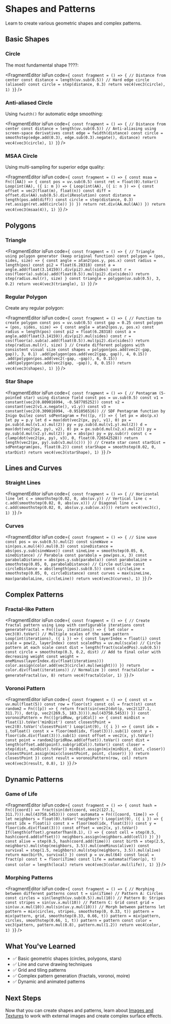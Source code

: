 # Shapes and Patterns


Learn to create various geometric shapes and complex patterns.

## Basic Shapes

### Circle

The most fundamental shape ????:

<FragmentEditor
        isFun
        code={`
const fragment = () => {
        // Distance from center
        const distance = length(uv.sub(0.5))
        // Hard edge circle (aliased)
        const circle = step(distance, 0.3)
        return vec4(vec3(circle), 1)
}`}
/>

### Anti-aliased Circle

Using `fwidth()` for automatic edge smoothing:

<FragmentEditor
        isFun
        code={`
const fragment = () => {
        // Distance from center
        const distance = length(uv.sub(0.5))
        // Anti-aliasing using screen-space derivatives
        const edge = fwidth(distance)
        const circle = smoothstep(edge.add(0.3), edge.sub(0.3).negate(), distance)
        return vec4(vec3(circle), 1)
}`}
/>

### MSAA Circle

Using multi-sampling for superior edge quality:

<FragmentEditor
        isFun
        code={`
const fragment = () => {
        const msaa = Fn(([AA]) => {
                const pos = uv.sub(0.5)
                const ret = float(0).toVar()
                Loop(int(AA), ({ i: m }) => {
                        Loop(int(AA), ({ i: n }) => {
                                const offset = vec2(float(m), float(n))
                                const diff = offset.div(AA).sub(0.5).div(iResolution)
                                const distance = length(pos.add(diff))
                                const circle = step(distance, 0.3)
                                ret.assign(ret.add(circle))
                        })
                })
                return ret.div(AA.mul(AA))
        })
        return vec4(vec3(msaa(4)), 1)
}`}
/>

## Polygons

### Triangle

<FragmentEditor
        isFun
        code={`
const fragment = () => {
        // Triangle using polygon generator (keep original function)
        const polygon = (pos, sides, size) => {
                const angle = atan2(pos.y, pos.x)
                const radius = length(pos)
                const pi2 = float(6.28318)
                const a = angle.add(float(3.14159)).div(pi2).mul(sides)
                const r = cos(floor(a).sub(a).add(float(0.5)).mul(pi2).div(sides))
                return step(radius.mul(r), size)
        }
        const triangle = polygon(uv.sub(0.5), 3, 0.2)
        return vec4(vec3(triangle), 1)
}`}
/>

### Regular Polygon

Create any regular polygon:

<FragmentEditor
        isFun
        code={`
const fragment = () => {
        // Function to create polygon
        const pos = uv.sub(0.5)
        const gap = 0.25
        const polygon = (pos, sides, size) => {
                const angle = atan2(pos.y, pos.x)
                const radius = length(pos)
                const pi2 = float(6.28318)
                const a = angle.add(float(3.14159)).div(pi2).mul(sides)
                const r = cos(floor(a).sub(a).add(float(0.5)).mul(pi2).div(sides))
                return step(radius.mul(r), size)
        }
        // Create different polygons with consistent visual size
        const shapes = polygon(pos.add(vec2(-gap, gap)), 3, 0.1)
                .add(polygon(pos.add(vec2(gap, gap)), 4, 0.15))
                .add(polygon(pos.add(vec2(-gap, -gap)), 6, 0.15))
                .add(polygon(pos.add(vec2(gap, -gap)), 8, 0.15))
        return vec4(vec3(shapes), 1)
}`}
/>

### Star Shape

<FragmentEditor
        isFun
        code={`
const fragment = () => {
        // Pentagram (5-pointed star) using distance field
        const pos = uv.sub(0.5)
        const v1 = constant(vec2(0.809016994, -0.587785252))
        const v2 = constant(vec2(v1.x.negate(), v1.y))
        const v3 = constant(vec2(0.309016994, -0.951056516))
        // SDF Pentagram function by Inigo Quilez
        const sdPentagram = Fn(([p, r]) => {
                let px = abs(p.x)
                let py = p.y
                let d = max(dot(vec2(px, py), v1), 0)
                px = px.sub(d.mul(v1.x).mul(2))
                py = py.sub(d.mul(v1.y).mul(2))
                d = max(dot(vec2(px, py), v2), 0)
                px = px.sub(d.mul(v2.x).mul(2))
                py = py.sub(d.mul(v2.y).mul(2))
                px = abs(px)
                py = py.sub(r)
                const c = clamp(dot(vec2(px, py), v3), 0, float(0.726542528))
                return length(vec2(px, py).sub(v3.mul(c)))
        })
        // Create star
        const starDist = sdPentagram(pos, float(0.2))
        const starShape = smoothstep(0.02, 0, starDist)
        return vec4(vec3(starShape), 1)
}`}
/>

## Lines and Curves

### Straight Lines

<FragmentEditor
        isFun
        code={`
const fragment = () => {
        // Horizontal line
        let c = smoothstep(0.02, 0, abs(uv.y))
        // Vertical line
        c = c.add(smoothstep(0.02, 0, abs(uv.x)))
        // Diagonal line
        c = c.add(smoothstep(0.02, 0, abs(uv.y.sub(uv.x))))
        return vec4(vec3(c), 1)
}`}
/>

### Curves

<FragmentEditor
        isFun
        code={`
const fragment = () => {
        // Sine wave
        const pos = uv.sub(0.5).mul(2)
        const sineWave = sin(pos.x.mul(4)).mul(0.3)
        const sineDistance = abs(pos.y.sub(sineWave))
        const sineLine = smoothstep(0.05, 0, sineDistance)
        // Parabola
        const parabola = pow(pos.x, 3)
        const parabolaDistance = abs(pos.y.sub(parabola))
        const parabolaLine = smoothstep(0.05, 0, parabolaDistance)
        // Circle outline
        const circleDistance = abs(length(pos).sub(0.5))
        const circleLine = smoothstep(0.05, 0, circleDistance)
        const curves = max(sineLine, max(parabolaLine, circleLine))
        return vec4(vec3(curves), 1)
}`}
/>

## Complex Patterns

### Fractal-like Pattern

<FragmentEditor
        isFun
        code={`
const fragment = () => {
        // Create fractal pattern using Loop with configurable iterations
        const generateFractal = Fn(([uv, iterations]) => {
                let color = vec3(0).toVar()
                // Multiple scales of the same pattern
                Loop(int(iterations), ({ i }) => {
                        const layerIndex = float(i)
                        const scale = pow(2, layerIndex)
                        const scaledPos = uv.mul(scale)
                        // Circle pattern at each scale
                        const dist = length(fract(scaledPos).sub(0.5))
                        const circle = smoothstep(0.3, 0.2, dist)
                        // Add to final color with decreasing weight
                        const weight = oneMinus(layerIndex.div(float(iterations)))
                        color.assign(color.add(vec3(circle).mul(weight)))
                })
                return color.div(float(iterations)) // Normalize
        })
        const fractalColor = generateFractal(uv, 8)
        return vec4(fractalColor, 1)
}`}
/>

### Voronoi Pattern

<FragmentEditor
        isFun
        code={`
const fragment = () => {
        const st = uv.mul(float(5))
        const row = floor(st)
        const col = fract(st)
        const random2 = Fn(([p]) => {
                return fract(sin(vec2(dot(p, vec2(127.1, 311.7)), dot(p, vec2(269.5, 183.3)))).mul(43758.5453))
        })
        const voronoiPattern = Fn(([gridRow, gridCol]) => {
                const minDist = float(1).toVar('minDist')
                const closestPoint = vec2(0).toVar('closestPoint')
                Loop(int(9), ({ i }) => {
                        const idx = i.toFloat()
                        const x = floor(mod(idx, float(3))).sub(1)
                        const y = floor(idx.div(float(3))).sub(1)
                        const offset = vec2(x, y).toVar()
                        const point = random2(gridRow.add(offset)).toVar()
                        const dist = length(offset.add(point).sub(gridCol)).toVar()
                        const closer = step(dist, minDist).toVar()
                        minDist.assign(mix(minDist, dist, closer))
                        closestPoint.assign(mix(closestPoint, point, closer))
                })
                return closestPoint
        })
        const result = voronoiPattern(row, col)
        return vec4(vec3(result, 0.8), 1)
}`}
/>

## Dynamic Patterns

### Game of Life

<FragmentEditor
        isFun
        code={`
const fragment = () => {
        const hash = Fn(([coord]) => fract(sin(dot(coord, vec2(127.1, 311.7))).mul(43758.5453)))
        const automata = Fn(([coord, time]) => {
                let neighbors = float(0).toVar('neighbors')
                Loop(int(9), ({ i }) => {
                        const idx = float(i)
                        const x = floor(mod(idx, float(3)))
                        const y = floor(idx.div(float(3)))
                        const offset = vec2(x, y).toVar()
                        If(length(offset).greaterThan(0.1), () => {
                                const cell = step(0.5, hash(coord.add(offset)))
                                neighbors.assign(neighbors.add(cell))
                        })
                })
                const alive = step(0.5, hash(coord.add(time)))
                const birth = step(2.5, neighbors).mul(step(neighbors, 3.5)).mul(oneMinus(alive))
                const survival = step(1.5, neighbors).mul(step(neighbors, 3.5)).mul(alive)
                return max(birth, survival)
        })
        const p = uv.mul(64)
        const local = fract(p)
        const t = floor(iTime)
        const life = automata(floor(p), t)
        const color = length(local)
        return vec4(vec3(color.mul(life)), 1)
}`}
/>

### Morphing Patterns

<FragmentEditor
        isFun
        code={`
const fragment = () => {
        // Morphing between different patterns
        const t = sin(iTime)
        // Pattern A: Circles
        const circles = sin(length(uv.sub(0.5)).mul(10))
        // Pattern B: Stripes
        const stripes = sin(uv.x.mul(10))
        // Pattern C: Grid
        const grid = sin(uv.x.mul(10)).mul(sin(uv.y.mul(10)))
        // Morph between patterns
        let pattern = mix(circles, stripes, smoothstep(0, 0.33, t))
        pattern = mix(pattern, grid, smoothstep(0.33, 0.66, t))
        pattern = mix(pattern, circles, smoothstep(0.66, 1, t))
        pattern = pattern
        const color = vec3(pattern, pattern.mul(0.8), pattern.mul(1.2))
        return vec4(color, 1)
}`}
/>

## What You've Learned

- ✅ Basic geometric shapes (circles, polygons, stars)
- ✅ Line and curve drawing techniques
- ✅ Grid and tiling patterns
- ✅ Complex pattern generation (fractals, voronoi, moire)
- ✅ Dynamic and animated patterns

## Next Steps

Now that you can create shapes and patterns, learn about [Images and Textures](05-images-textures.md) to work with external images and create complex surface effects.
